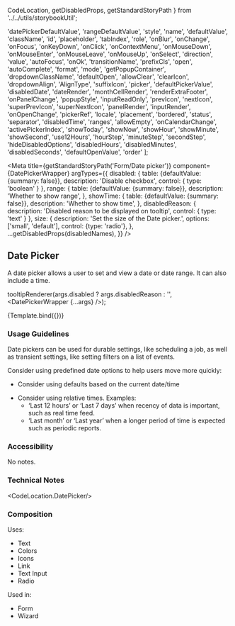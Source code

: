   CodeLocation,
  getDisabledProps,
  getStandardStoryPath
} from '../../utils/storybookUtil';

  'datePickerDefaultValue',
  'rangeDefaultValue',
  'style',
  'name',
  'defaultValue',
  'className',
  'id',
  'placeholder',
  'tabIndex',
  'role',
  'onBlur',
  'onChange',
  'onFocus',
  'onKeyDown',
  'onClick',
  'onContextMenu',
  'onMouseDown',
  'onMouseEnter',
  'onMouseLeave',
  'onMouseUp',
  'onSelect',
  'direction',
  'value',
  'autoFocus',
  'onOk',
  'transitionName',
  'prefixCls',
  'open',
  'autoComplete',
  'format',
  'mode',
  'getPopupContainer',
  'dropdownClassName',
  'defaultOpen',
  'allowClear',	
  'clearIcon',
  'dropdownAlign',
  'AlignType',
  'suffixIcon',
  'picker',
  'defaultPickerValue',
  'disabledDate',
  'dateRender',
  'monthCellRender',
  'renderExtraFooter',
  'onPanelChange',
  'popupStyle',
  'inputReadOnly',
  'prevIcon',
  'nextIcon',
  'superPrevIcon',
  'superNextIcon',
  'panelRender',
  'inputRender',
  'onOpenChange',
  'pickerRef',
  'locale',	
  'placement',
  'bordered',
  'status',
  'separator',
  'disabledTime',
  'ranges',
  'allowEmpty',
  'onCalendarChange',
  'activePickerIndex',
  'showToday',
  'showNow',
  'showHour',
  'showMinute',
  'showSecond',
  'use12Hours',
  'hourStep',
  'minuteStep',
  'secondStep',
  'hideDisabledOptions',
  'disabledHours',
  'disabledMinutes',
  'disabledSeconds',
  'defaultOpenValue',
  'order'
];

<Meta
  title={getStandardStoryPath('Form/Date picker')}
  component={DatePickerWrapper}
  argTypes={{
    disabled: {
      table: {defaultValue: {summary: false}},
      description: 'Disable checkbox',
      control: { type: 'boolean' }
    },
    range: {
      table: {defaultValue: {summary: false}},
      description: 'Whether to show range',
    },
    showTime: {
      table: {defaultValue: {summary: false}},
      description: 'Whether to show time',
    },
    disabledReason: {
      description: 'Disabled reason to be displayed on tooltip',
      control: { type: 'text' }
    },
    size: {
      description: 'Set the size of the Date picker.',
      options: ['small', 'default'],
      control: {type: 'radio'},
    },
    ...getDisabledProps(disabledNames),
  }}
/>

## Date Picker
A date picker allows a user to set and view a date or date range. It can also include a time.

  tooltipRenderer(args.disabled ? args.disabledReason : '', <span><DatePickerWrapper {...args} /></span>);

<Canvas>
  <Story
    name="Date picker"
    args={{
      datePickerDefaultValue: moment(),
      disabled: false,
      disabledReason: 'Disabled Reason',
      range: false,
      rangeDefaultValue: [moment(), moment()],
      showTime: false,
      size: 'default',
    }}
  >
    {Template.bind({})}
  </Story>
</Canvas>

### Usage Guidelines
Date pickers can be used for durable settings, like scheduling a job, as well as transient settings, like setting
filters on a list of events.

Consider using predefined date options to help users move more quickly:
* Consider using defaults based on the current date/time
- Consider using relative times. Examples:
  - ‘Last 12 hours’ or ‘Last 7 days’ when recency of data is important, such as real time feed.
  - ‘Last month’ or ‘Last year’ when a longer period of time is expected such as periodic reports.

### Accessibility
No notes.

### Technical Notes
<CodeLocation.DatePicker/>

### Composition
Uses:
* Text
* Colors
* Icons
* Link
* Text Input
* Radio

Used in:
* Form
* Wizard

